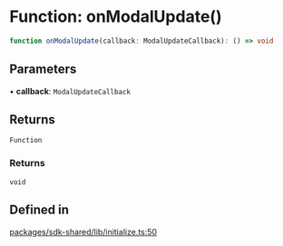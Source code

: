 # Function: onModalUpdate()

```ts
function onModalUpdate(callback: ModalUpdateCallback): () => void
```

## Parameters

• **callback**: `ModalUpdateCallback`

## Returns

`Function`

### Returns

`void`

## Defined in

[packages/sdk-shared/lib/initialize.ts:50](https://github.com/HappyChainDevs/happychain/blob/cf58ffaf96112a54bbefeea34e6c68ce7f561403/packages/sdk-shared/lib/initialize.ts#L50)
